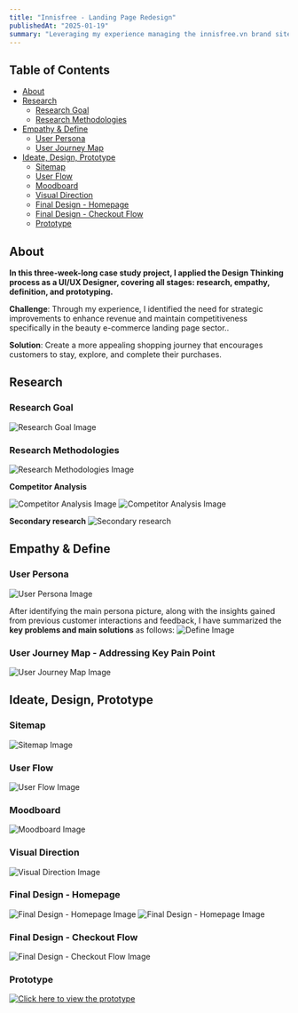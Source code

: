 ```yaml
---
title: "Innisfree - Landing Page Redesign"
publishedAt: "2025-01-19"
summary: "Leveraging my experience managing the innisfree.vn brand site, I led a redesign project to enhance interaction through prototypes and optimize the user flow."
---
```


## Table of Contents
- [About](#about)
- [Research](#research)
  - [Research Goal](#research-goal)
  - [Research Methodologies](#research-methodologies)
- [Empathy & Define](#empathy-define)
  - [User Persona](#user-persona)
  - [User Journey Map](#user-journey-map)
- [Ideate, Design, Prototype](#ideate-design-prototype)
  - [Sitemap](#sitemap)
  - [User Flow](#user-flow)
  - [Moodboard](#moodboard)
  - [Visual Direction](#visual-direction)
  - [Final Design - Homepage](#final-design-homepage)
  - [Final Design - Checkout Flow](#final-design-checkout-flow)
  - [Prototype](#prototype)

## About <a id="about"></a>

**In this three-week-long case study project, I applied the Design Thinking process as a UI/UX Designer, covering all stages: research, empathy, definition, and prototyping.**

**Challenge**: Through my experience, I identified the need for strategic improvements to enhance revenue and maintain competitiveness specifically in the beauty e-commerce landing page sector..

**Solution**: Create a more appealing shopping journey that encourages customers to stay, explore, and complete their purchases.

## Research <a id="research"></a>

### Research Goal <a id="research-goal"></a>

![Research Goal Image](/research-goal.png)

### Research Methodologies <a id="research-methodologies"></a>

![Research Methodologies Image](/research-method.png)

**Competitor Analysis**

![Competitor Analysis Image](/competitor-1.png)
![Competitor Analysis Image](/competitor-2.png)

**Secondary research**
![Secondary research](/sec-research.png)

## Empathy & Define <a id="empathy-define"></a>

### User Persona <a id="user-persona"></a>

![User Persona Image](/user-persona.png)

After identifying the main persona picture, along with the insights gained from previous customer interactions and feedback, I have summarized the **key problems and main solutions** as follows:
![Define Image](/define.png)

### User Journey Map - Addressing Key Pain Point <a id="user-journey-map"></a>

![User Journey Map Image](/user-journey.png)

## Ideate, Design, Prototype <a id="ideate-design-prototype"></a>

### Sitemap <a id="sitemap"></a>

![Sitemap Image](/sitemap.png)

### User Flow <a id="user-flow"></a>
![User Flow Image](/user-flow.png)

### Moodboard <a id="moodboard"></a>

![Moodboard Image](/mood-board.png)

### Visual Direction <a id="visual-direction"></a>

![Visual Direction Image](/visual.png)

### Final Design - Homepage <a id="final-design-homepage"></a>

![Final Design - Homepage Image](/homepage-1.png)
![Final Design - Homepage Image](/homepage-2.png)

### Final Design - Checkout Flow <a id="final-design-checkout-flow"></a>

![Final Design - Checkout Flow Image](/check-out.png)

### Prototype <a id="prototype"></a>

[![Click here to view the prototype](/prototype-1.png)](https://www.figma.com/proto/XvhQWpQDMlcYv3JOrDhMtz/%5BPrototype%5D-Innisfree-Redesign?page-id=82%3A669&node-id=86-1378&node-type=frame&viewport=-214%2C892%2C0.06&t=TkbwQMyetXbontlG-1&scaling=scale-down&content-scaling=fixed&starting-point-node-id=86%3A1378)
